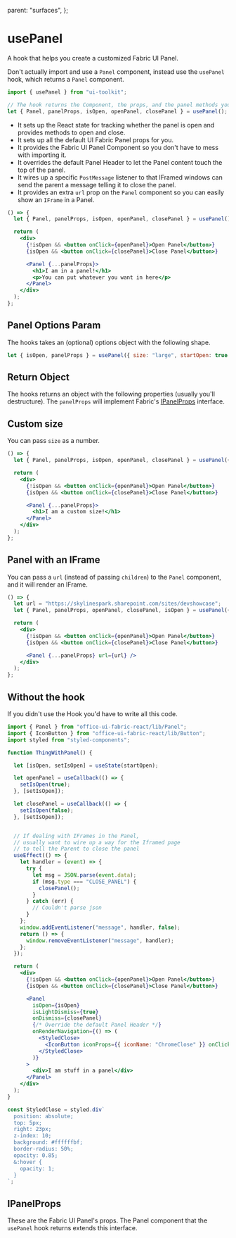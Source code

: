   parent: "surfaces",
};


# usePanel

A hook that helps you create a customized Fabric UI Panel.

Don't actually import and use a `Panel` component, instead use the `usePanel` hook, which returns a `Panel` component.

```javascript
import { usePanel } from "ui-toolkit";

// The hook returns the Component, the props, and the panel methods you might need
let { Panel, panelProps, isOpen, openPanel, closePanel } = usePanel();
```

- It sets up the React state for tracking whether the panel is open and provides methods to open and close.
- It sets up all the default UI Fabric Panel props for you.
- It provides the Fabric UI Panel Component so you don't have to mess with importing it.
- It overrides the default Panel Header to let the Panel content touch the top of the panel.
- It wires up a specific `PostMessage` listener to that IFramed windows can send the parent a message telling it to close the panel.
- It provides an extra `url` prop on the `Panel` component so you can easily show an `IFrame` in a Panel.

```jsx live=true bordered=true
() => {
  let { Panel, panelProps, isOpen, openPanel, closePanel } = usePanel();

  return (
    <div>
      {!isOpen && <button onClick={openPanel}>Open Panel</button>}
      {isOpen && <button onClick={closePanel}>Close Panel</button>}

      <Panel {...panelProps}>
        <h1>I am in a panel!</h1>
        <p>You can put whatever you want in here</p>
      </Panel>
    </div>
  );
};
```

## Panel Options Param

The hooks takes an (optional) options object with the following shape.

```jsx
let { isOpen, panelProps } = usePanel({ size: "large", startOpen: true });
```

<PropsTable name="PanelOptions" />

## Return Object

The hooks returns an object with the following properties (usually you'll destructure).
The `panelProps` will implement Fabric's [IPanelProps](https://developer.microsoft.com/en-us/fluentui#/controls/web/panel) interface.

<PropsTable name="UsePanelResult" />

## Custom size

You can pass `size` as a number.

```jsx live=true bordered=true
() => {
  let { Panel, panelProps, isOpen, openPanel, closePanel } = usePanel({ size: 1000 });

  return (
    <div>
      {!isOpen && <button onClick={openPanel}>Open Panel</button>}
      {isOpen && <button onClick={closePanel}>Close Panel</button>}

      <Panel {...panelProps}>
        <h1>I am a custom size!</h1>
      </Panel>
    </div>
  );
};
```

## Panel with an IFrame

You can pass a `url` (instead of passing `children`) to the `Panel` component, and it will render an IFrame.

```jsx live=true bordered=true
() => {
  let url = "https://skylinespark.sharepoint.com/sites/devshowcase";
  let { Panel, panelProps, openPanel, closePanel, isOpen } = usePanel({ size: "large" });

  return (
    <div>
      {!isOpen && <button onClick={openPanel}>Open Panel</button>}
      {isOpen && <button onClick={closePanel}>Close Panel</button>}

      <Panel {...panelProps} url={url} />
    </div>
  );
};
```

## Without the hook

If you didn't use the Hook you'd have to write all this code.

```jsx
import { Panel } from "office-ui-fabric-react/lib/Panel";
import { IconButton } from "office-ui-fabric-react/lib/Button";
import styled from "styled-components";

function ThingWithPanel() {

  let [isOpen, setIsOpen] = useState(startOpen);

  let openPanel = useCallback(() => {
    setIsOpen(true);
  }, [setIsOpen]);

  let closePanel = useCallback(() => {
    setIsOpen(false);
  }, [setIsOpen]);


  // If dealing with IFrames in the Panel,
  // usually want to wire up a way for the Iframed page
  // to tell the Parent to close the panel
  useEffect(() => {
    let handler = (event) => {
      try {
        let msg = JSON.parse(event.data);
        if (msg.type === "CLOSE_PANEL") {
          closePanel();
        }
      } catch (err) {
        // Couldn't parse json
      }
    };
    window.addEventListener("message", handler, false);
    return () => {
      window.removeEventListener("message", handler);
    };
  });

  return (
    <div>
      {!isOpen && <button onClick={openPanel}>Open Panel</button>}
      {isOpen && <button onClick={closePanel}>Close Panel</button>}

      <Panel
        isOpen={isOpen}
        isLightDismiss={true}
        onDismiss={closePanel}
        {/* Override the default Panel Header */}
        onRenderNavigation={() => (
          <StyledClose>
            <IconButton iconProps={{ iconName: "ChromeClose" }} onClick={closePanel} />
          </StyledClose>
        )}
      >
        <div>I am stuff in a panel</div>
      </Panel>
    </div>
  );
}

const StyledClose = styled.div`
  position: absolute;
  top: 5px;
  right: 23px;
  z-index: 10;
  background: #ffffffbf;
  border-radius: 50%;
  opacity: 0.85;
  &:hover {
    opacity: 1;
  }
`;
```

## IPanelProps

These are the Fabric UI Panel's props. The Panel component that the `usePanel` hook returns extends this interface.

<PropsTable name="FabricPanelProps" />
